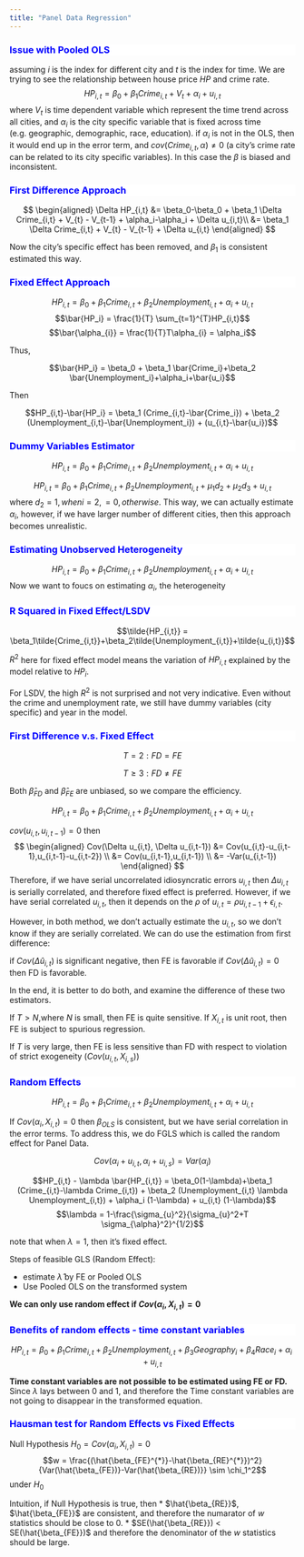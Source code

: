 ```yaml
---
title: "Panel Data Regression"
---
```


<div style="background-color:white;color:blue;matrixOperation:20px;">
### Issue with Pooled OLS
</div>

assuming $i$ is the index for different city and $t$ is the index for time. We are trying to see the relationship between house price $HP$ and crime rate.
$$HP_{i,t} = \beta_0+\beta_1 Crime_{i,t} + V_t + \alpha_i + u_{i,t}$$
where $V_t$ is time dependent variable which represent the time trend across all cities, and $\alpha_i$ is the city specific variable that is fixed across time (e.g. geographic, demographic, race, education).
if $\alpha_i$ is not in the OLS, then it would end up in the error term, and $cov(Crime_{i,t}, \alpha) \neq0$ (a city's crime rate can be related to its city specific variables). In this case the $\beta$ is biased and inconsistent.



<div style="background-color:white;color:blue;matrixOperation:20px;">
### First Difference Approach
</div>
$$
\begin{aligned} 
\Delta HP_{i,t} &= \beta_0-\beta_0 + \beta_1 \Delta Crime_{i,t} + V_{t} - V_{t-1} + \alpha_i-\alpha_i + \Delta u_{i,t}\\
&= \beta_1 \Delta Crime_{i,t}  + V_{t} - V_{t-1} + \Delta u_{i,t}
\end{aligned}
$$

Now the city's specific effect has been removed, and $\beta_1$ is consistent estimated this way.



<div style="background-color:white;color:blue;matrixOperation:20px;">
### Fixed Effect Approach
</div>
$$HP_{i,t} = \beta_0+\beta_1 Crime_{i,t} + \beta_2 Unemployment_{i,t} + \alpha_i + u_{i,t}$$
$$\bar{HP_i} = \frac{1}{T} \sum_{t=1}^{T}HP_{i,t}$$
$$\bar{\alpha_{i}} = \frac{1}{T}T\alpha_{i} = \alpha_i$$

Thus, 

$$\bar{HP_i} = \beta_0 + \beta_1 \bar{Crime_i}+\beta_2 \bar{Unemployment_i}+\alpha_i+\bar{u_i}$$

Then

$$HP_{i,t}-\bar{HP_i} = \beta_1 (Crime_{i,t}-\bar{Crime_i}) + \beta_2 (Unemployment_{i,t}-\bar{Unemployment_i}) + (u_{i,t}-\bar{u_i})$$


<div style="background-color:white;color:blue;matrixOperation:20px;">
### Dummy Variables Estimator
</div>
$$HP_{i,t} = \beta_0+\beta_1 Crime_{i,t} + \beta_2 Unemployment_{i,t} + \alpha_i + u_{i,t}$$

$$HP_{i,t} = \beta_0+\beta_1 Crime_{i,t} + \beta_2 Unemployment_{i,t} + \mu_1d_2 + \mu_2d_3 + u_{i,t}$$
where $d_2 = 1, when i=2, =0, otherwise$.
This way, we can actually estimate $\alpha_i$, however, if we have larger number of different cities, then this approach becomes unrealistic.


<div style="background-color:white;color:blue;matrixOperation:20px;">
### Estimating Unobserved Heterogeneity
</div>
$$HP_{i,t} = \beta_0+\beta_1 Crime_{i,t} + \beta_2 Unemployment_{i,t} + \alpha_i + u_{i,t}$$
Now we want to foucs on estimating $\alpha_i$, the heterogeneity


<div style="background-color:white;color:blue;matrixOperation:20px;">
### R Squared in Fixed Effect/LSDV
</div>


$$\tilde{HP_{i,t}} = \beta_1\tilde{Crime_{i,t}}+\beta_2\tilde{Unemployment_{i,t}}+\tilde{u_{i,t}}$$

$R^2$ here for fixed effect model means the variation of $HP_{i,t}$ explained by the model relative to $HP_i$.

For LSDV, the high $R^2$ is not surprised and not very indicative. Even without the crime and unemployment rate, we still have dummy variables (city specific) and year in the model.


<div style="background-color:white;color:blue;matrixOperation:20px;">
### First Difference v.s. Fixed Effect\LSDV
</div>
$$T=2: FD = FE$$

$$T \geq3 : FD \neq FE$$

Both $\hat\beta_{FD}$ and $\hat\beta_{FE}$ are unbiased, so we compare the efficiency.

$$HP_{i,t} = \beta_0+\beta_1 Crime_{i,t} + \beta_2 Unemployment_{i,t} + \alpha_i + u_{i,t}$$

$cov(u_{i,t}, u_{i,t-1}) = 0$ then 
$$
\begin{aligned} 
Cov(\Delta u_{i,t}, \Delta u_{i,t-1}) &= Cov(u_{i,t}-u_{i,t-1},u_{i,t-1}-u_{i,t-2}) \\
&= Cov(u_{i,t-1},u_{i,t-1}) \\
&= -Var(u_{i,t-1})
\end{aligned} 
$$ 
Therefore, if we have serial uncorrelated idiosyncratic errors $u_{i,t}$ then $\Delta u_{i,t}$ is serially correlated, and therefore fixed effect is preferred. However, if we have serial correlated $u_{i,t}$, then it depends on the $\rho$ of $u_{i,t} = \rho u_{i,t-1} + \epsilon_{i,t}$.

However, in both method, we don't actually estimate the $u_{i,t}$, so we don't know if they are serially correlated. We can do use the estimation from first difference:


if $Cov(\Delta \hat u_{i,t})$ is significant negative, then FE is favorable
if $Cov(\Delta \hat u_{i,t}) = 0$ then FD is favorable.

In the end, it is better to do both, and examine the difference of these two estimators.

If $T>N$,where $N$ is small, then FE is quite sensitive. If $X_{i,t}$ is unit root, then FE is subject to spurious regression. 

If $T$ is very large, then FE is less sensitive than FD with respect to violation of strict exogeneity ($Cov(u_{i,t}, X_{i,s})$)

<div style="background-color:white;color:blue;matrixOperation:20px;">
### Random Effects
</div>

$$HP_{i,t} = \beta_0+\beta_1 Crime_{i,t} + \beta_2 Unemployment_{i,t} + \alpha_i + u_{i,t}$$

If $Cov(\alpha_i, X_{i,t}) = 0$ then $\beta_{OLS}$ is consistent, but we have serial correlation in the error terms. To address this, we do FGLS which is called the random effect for Panel Data.

$$Cov(\alpha_i+u_{i,t}, \alpha_i+u_{i,s}) = Var(\alpha_i)$$


$$HP_{i,t} - \lambda \bar{HP_{i,t}} = \beta_0(1-\lambda)+\beta_1 (Crime_{i,t}-\lambda Crime_{i,t}) + \beta_2 (Unemployment_{i,t} \lambda Unemployment_{i,t}) + \alpha_i (1-\lambda) + u_{i,t} (1-\lambda)$$
$$\lambda = 1-\frac{\sigma_{u}^2}{\sigma_{u}^2+T \sigma_{\alpha}^2}^{1/2}$$

note that when $\lambda = 1$, then it's fixed effect.

Steps of feasible GLS (Random Effect):

* estimate $\hat{\lambda}$ by FE or Pooled OLS
* Use Pooled OLS on the transformed system

**We can only use random effect if $Cov(\alpha_i, X_{i,t}) = 0$ **


<div style="background-color:white;color:blue;matrixOperation:20px;">
### Benefits of random effects - time constant variables
</div>

$$HP_{i,t} = \beta_0+\beta_1 Crime_{i,t} + \beta_2 Unemployment_{i,t} + \beta_3 Geography_{i} + \beta_4 Race_{i}+ \alpha_i + u_{i,t}$$

**Time constant variables are not possible to be estimated using FE or FD.** Since $\lambda$ lays between 0 and 1, and therefore the Time constant variables are not going to disappear in the transformed equation.



<div style="background-color:white;color:blue;matrixOperation:20px;">
### Hausman test for Random Effects vs Fixed Effects
</div>

Null Hypothesis $H_0 = Cov(\alpha_i, X_{i,t}) = 0$
$$w = \frac{(\hat{\beta_{FE}^{*}}-\hat{\beta_{RE}^{*}})^2} {Var(\hat{\beta_{FE})}-Var(\hat{\beta_{RE})}} \sim \chi_1^2$$ 
under $H_0$

Intuition, if Null Hypothesis is true, then 
* $\hat{\beta_{RE}}$, $\hat{\beta_{FE}}$ are consistent, and therefore the numarator of $w$ statistics should be close to 0.
* $SE(\hat{\beta_{RE}}) < SE(\hat{\beta_{FE}})$ and therefore the denominator of the $w$ statistics should be large.
